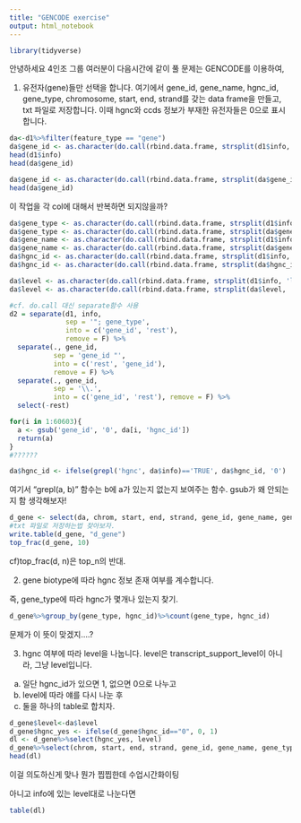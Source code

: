 ```yaml
---
title: "GENCODE exercise"
output: html_notebook
---
```

```r
library(tidyverse)
```

안녕하세요 4인조 그룹
여러분이 다음시간에 같이 풀 문제는 GENCODE를 이용하여,

1. 유전자(gene)들만 선택을 합니다. 여기에서 gene_id, gene_name, hgnc_id, gene_type, chromosome, start, end, strand를 갖는 data frame을 만들고, txt 파일로 저장합니다. 이때 hgnc와 ccds 정보가 부재한 유전자들은 0으로 표시합니다.

```r
da<-d1%>%filter(feature_type == "gene")
da$gene_id <- as.character(do.call(rbind.data.frame, strsplit(d1$info, 'gene_id\\s+"'))[[2]])
head(d1$info)
head(da$gene_id)
```

```r
da$gene_id <- as.character(do.call(rbind.data.frame, strsplit(da$gene_id, '\"'))[[1]])
head(da$gene_id)
```

이 작업을 각 col에 대해서 반복하면 되지않을까?

```r
da$gene_type <- as.character(do.call(rbind.data.frame, strsplit(d1$info, 'gene_type\\s+"'))[[2]])
da$gene_type <- as.character(do.call(rbind.data.frame, strsplit(da$gene_type, '\"'))[[1]])
da$gene_name <- as.character(do.call(rbind.data.frame, strsplit(d1$info, 'gene_name\\s+"'))[[2]])
da$gene_name <- as.character(do.call(rbind.data.frame, strsplit(da$gene_name, '\"'))[[1]])
da$hgnc_id <- as.character(do.call(rbind.data.frame, strsplit(d1$info, 'hgnc_id\\s+"'))[[2]])
da$hgnc_id <- as.character(do.call(rbind.data.frame, strsplit(da$hgnc_id, '\"'))[[1]])
```
```r
da$level <- as.character(do.call(rbind.data.frame, strsplit(d1$info, 'level\\s+'))[[2]])
da$level <- as.character(do.call(rbind.data.frame, strsplit(da$level, ';'))[[1]])
```

```r
#cf. do.call 대신 separate함수 사용
d2 = separate(d1, info, 
              sep = '"; gene_type', 
              into = c('gene_id', 'rest'), 
              remove = F) %>%
  separate(., gene_id, 
           sep = 'gene_id "', 
           into = c('rest', 'gene_id'), 
           remove = F) %>%
  separate(., gene_id, 
           sep = '\\.', 
           into = c('gene_id', 'rest'), remove = F) %>%
  select(-rest)
```

```r
for(i in 1:60603){
  a <- gsub('gene_id', '0', da[i, 'hgnc_id'])
  return(a)
}
#??????
```

```r
da$hgnc_id <- ifelse(grepl('hgnc', da$info)=='TRUE', da$hgnc_id, '0')
```

여기서 "grepl(a, b)" 함수는 b에 a가 있는지 없는지 보여주는 함수.
gsub가 왜 안되는지 함 생각해보자!

```r
d_gene <- select(da, chrom, start, end, strand, gene_id, gene_name, gene_type, hgnc_id)
#txt 파일로 저장하는법 찾아보자.
write.table(d_gene, "d_gene")
top_frac(d_gene, 10)
```

cf)top_frac(d, n)은 top_n의 반대.



2. gene biotype에 따라 hgnc 정보 존재 여부를 계수합니다. 

즉, gene_type에 따라 hgnc가 몇개나 있는지 찾기.

```r
d_gene%>%group_by(gene_type, hgnc_id)%>%count(gene_type, hgnc_id)
```

문제가 이 뜻이 맞겠지....?



3. hgnc 여부에 따라 level을 나눕니다. level은 transcript_support_level이 아니라, 그냥 level입니다.

a. 일단 hgnc_id가 있으면 1, 없으면 0으로 나누고
b. level에 따라 얘를 다시 나눈 후
c. 둘을 하나의 table로 합치자.

```r
d_gene$level<-da$level
d_gene$hgnc_yes <- ifelse(d_gene$hgnc_id=="0", 0, 1)
dl <- d_gene%>%select(hgnc_yes, level)
d_gene%>%select(chrom, start, end, strand, gene_id, gene_name, gene_type, hgnc_id)
head(dl)
```

이걸 의도하신게 맞나 뭔가 찝찝한데 수업시간화이팅

아니고 info에 있는 level대로 나눈다면

```r
table(dl)
```
